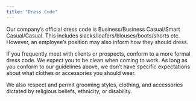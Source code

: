 ```yaml
---
title: "Dress Code"
---
```


Our company’s official dress code is Business/Business Casual/Smart Casual/Casual. This includes slacks/loafers/blouses/boots/shorts etc. However, an employee’s position may also inform how they should dress.

If you frequently meet with clients or prospects, conform to a more formal dress code. We expect you to be clean when coming to work. As long as you conform to our guidelines above, we don’t have specific expectations about what clothes or accessories you should wear.

We also respect and permit grooming styles, clothing, and accessories dictated by religious beliefs, ethnicity, or disability.